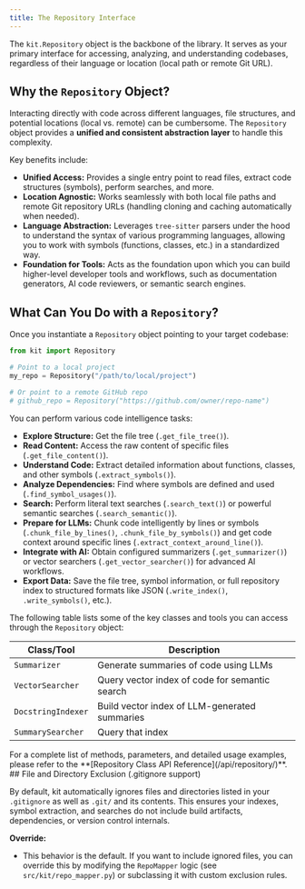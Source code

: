 ```yaml
---
title: The Repository Interface
---
```



The `kit.Repository` object is the backbone of the library. It serves as your primary interface for accessing, analyzing, and understanding codebases, regardless of their language or location (local path or remote Git URL).

## Why the `Repository` Object?

Interacting directly with code across different languages, file structures, and potential locations (local vs. remote) can be cumbersome. The `Repository` object provides a **unified and consistent abstraction layer** to handle this complexity.

Key benefits include:

- **Unified Access:** Provides a single entry point to read files, extract code structures (symbols), perform searches, and more.
- **Location Agnostic:** Works seamlessly with both local file paths and remote Git repository URLs (handling cloning and caching automatically when needed).
- **Language Abstraction:** Leverages `tree-sitter` parsers under the hood to understand the syntax of various programming languages, allowing you to work with symbols (functions, classes, etc.) in a standardized way.
- **Foundation for Tools:** Acts as the foundation upon which you can build higher-level developer tools and workflows, such as documentation generators, AI code reviewers, or semantic search engines.

## What Can You Do with a `Repository`?

Once you instantiate a `Repository` object pointing to your target codebase:

```python
from kit import Repository

# Point to a local project
my_repo = Repository("/path/to/local/project")

# Or point to a remote GitHub repo
# github_repo = Repository("https://github.com/owner/repo-name")
```

You can perform various code intelligence tasks:

- **Explore Structure:** Get the file tree (`.get_file_tree()`).
- **Read Content:** Access the raw content of specific files (`.get_file_content()`).
- **Understand Code:** Extract detailed information about functions, classes, and other symbols (`.extract_symbols()`).
- **Analyze Dependencies:** Find where symbols are defined and used (`.find_symbol_usages()`).
- **Search:** Perform literal text searches (`.search_text()`) or powerful semantic searches (`.search_semantic()`).
- **Prepare for LLMs:** Chunk code intelligently by lines or symbols (`.chunk_file_by_lines()`, `.chunk_file_by_symbols()`) and get code context around specific lines (`.extract_context_around_line()`).
- **Integrate with AI:** Obtain configured summarizers (`.get_summarizer()`) or vector searchers (`.get_vector_searcher()`) for advanced AI workflows.
- **Export Data:** Save the file tree, symbol information, or full repository index to structured formats like JSON (`.write_index()`, `.write_symbols()`, etc.).

The following table lists some of the key classes and tools you can access through the `Repository` object:

| Class/Tool         | Description                                    |
| ------------------ | ---------------------------------------------- |
| `Summarizer`       | Generate summaries of code using LLMs          |
| `VectorSearcher`   | Query vector index of code for semantic search |
| `DocstringIndexer` | Build vector index of LLM-generated summaries  |
| `SummarySearcher`  | Query that index                               |


<Aside type="tip">
  For a complete list of methods, parameters, and detailed usage examples,
  please refer to the **[Repository Class API Reference](/api/repository/)**.
</Aside>


<Aside type="note">
## File and Directory Exclusion (.gitignore support)

By default, kit automatically ignores files and directories listed in your `.gitignore` as well as `.git/` and its contents. This ensures your indexes, symbol extraction, and searches do not include build artifacts, dependencies, or version control internals.

**Override:**
- This behavior is the default. If you want to include ignored files, you can override this by modifying the `RepoMapper` logic (see `src/kit/repo_mapper.py`) or subclassing it with custom exclusion rules.
</Aside>
